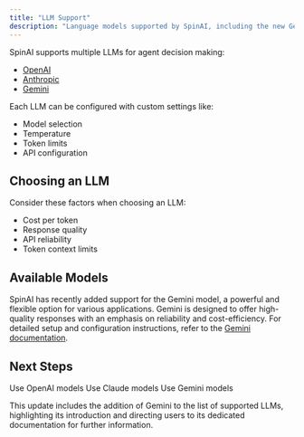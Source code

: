 ```yaml
---
title: "LLM Support"
description: "Language models supported by SpinAI, including the new Gemini model."
---
```


SpinAI supports multiple LLMs for agent decision making:

- [OpenAI](/llms/openai)
- [Anthropic](/llms/anthropic)
- [Gemini](/llms/gemini)

Each LLM can be configured with custom settings like:

- Model selection
- Temperature
- Token limits
- API configuration

## Choosing an LLM

Consider these factors when choosing an LLM:

- Cost per token
- Response quality
- API reliability
- Token context limits

## Available Models

SpinAI has recently added support for the Gemini model, a powerful and flexible option for various applications. Gemini is designed to offer high-quality responses with an emphasis on reliability and cost-efficiency. For detailed setup and configuration instructions, refer to the [Gemini documentation](/llms/gemini).

## Next Steps

<CardGroup>
  <Card title="OpenAI Setup" icon="openai" href="/llms/openai">
    Use OpenAI models
  </Card>
  <Card title="Anthropic Setup" icon="brain" href="/llms/anthropic">
    Use Claude models
  </Card>
  <Card title="Gemini Setup" icon="gemini" href="/llms/gemini">
    Use Gemini models
  </Card>
</CardGroup>

This update includes the addition of Gemini to the list of supported LLMs, highlighting its introduction and directing users to its dedicated documentation for further information.
